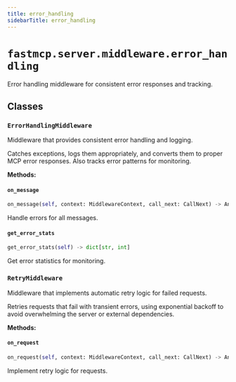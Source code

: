 ```yaml
---
title: error_handling
sidebarTitle: error_handling
---
```


# `fastmcp.server.middleware.error_handling`


Error handling middleware for consistent error responses and tracking.

## Classes

### `ErrorHandlingMiddleware` <sup><a href="https://github.com/bhardwajRahul/fastmcp/blob/main/src/fastmcp/server/middleware/error_handling.py#L15" target="_blank"><Icon icon="github" style="width: 14px; height: 14px;" /></a></sup>


Middleware that provides consistent error handling and logging.

Catches exceptions, logs them appropriately, and converts them to
proper MCP error responses. Also tracks error patterns for monitoring.


**Methods:**

#### `on_message` <sup><a href="https://github.com/bhardwajRahul/fastmcp/blob/main/src/fastmcp/server/middleware/error_handling.py#L110" target="_blank"><Icon icon="github" style="width: 14px; height: 14px;" /></a></sup>

```python
on_message(self, context: MiddlewareContext, call_next: CallNext) -> Any
```

Handle errors for all messages.


#### `get_error_stats` <sup><a href="https://github.com/bhardwajRahul/fastmcp/blob/main/src/fastmcp/server/middleware/error_handling.py#L121" target="_blank"><Icon icon="github" style="width: 14px; height: 14px;" /></a></sup>

```python
get_error_stats(self) -> dict[str, int]
```

Get error statistics for monitoring.


### `RetryMiddleware` <sup><a href="https://github.com/bhardwajRahul/fastmcp/blob/main/src/fastmcp/server/middleware/error_handling.py#L126" target="_blank"><Icon icon="github" style="width: 14px; height: 14px;" /></a></sup>


Middleware that implements automatic retry logic for failed requests.

Retries requests that fail with transient errors, using exponential
backoff to avoid overwhelming the server or external dependencies.


**Methods:**

#### `on_request` <sup><a href="https://github.com/bhardwajRahul/fastmcp/blob/main/src/fastmcp/server/middleware/error_handling.py#L182" target="_blank"><Icon icon="github" style="width: 14px; height: 14px;" /></a></sup>

```python
on_request(self, context: MiddlewareContext, call_next: CallNext) -> Any
```

Implement retry logic for requests.

